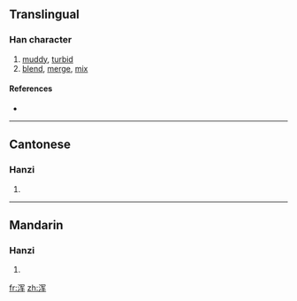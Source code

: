{{also|渾}}
==Translingual==

===Han character===
{{Han char|rn=85|rad=水|as=06|sn=9|four=|canj=水月大手 (EBKQ)}}

# [[muddy]], [[turbid]]
# [[blend]], [[merge]], [[mix]]

====References====
* {{Han ref|kx=0623.171|hdz=31616.080|uh=6D51|ud=27985}}

----

==Cantonese==

===Hanzi===
{{yue-hanzi|jyut=|y=wan4|tra=渾}}

# {{defn|Cantonese}}

----

==Mandarin==

===Hanzi===
{{cmn-hanzi|tra=渾|pin=[[hún]] ([[hun2]])|wg=hun<sup>2</sup>}}

# {{defn|Mandarin}}

[[fr:浑]]
[[zh:浑]]
